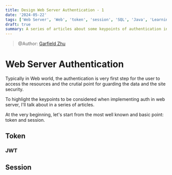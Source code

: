 ```yaml
---
title: Design Web Server Authentication - 1
date: '2024-05-22'
tags: ['Web Server', 'Web', 'token', 'session', 'SQL', 'Java', 'Learning']
draft: true
summary: A series of articles about some keypoints of authentication in Web server. This article is focusing on tokens and sessions.
---
```

> @Author: [Garfield Zhu](https://github.com/GarfieldZHU/)

# Web Server Authentication

Typically in Web world, the authentication is very first step for the user to access the resources and the crutial point for guarding the data and the site security.

To highlight the keypoints to be considered when implementing auth in web server, I'll talk about in a series of articles. 

At the very beginning, let's start from the most well known and basic point: token and session.


## Token

### JWT


## Session

